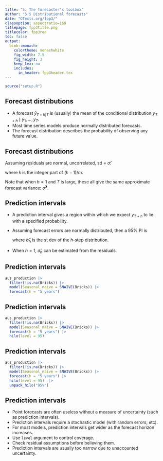 ```yaml
---
title: "5. The forecaster's toolbox"
author: "5.5 Distributional forecasts"
date: "OTexts.org/fpp3/"
classoption: aspectratio=169
titlepage: fpp3title.png
titlecolor: fpp3red
toc: false
output:
  binb::monash:
    colortheme: monashwhite
    fig_width: 7.5
    fig_height: 3
    keep_tex: no
    includes:
      in_header: fpp3header.tex
---
```


```r
source("setup.R")
```


## Forecast distributions

 * A forecast $\hat{y}_{T+h|T}$ is (usually) the mean of the conditional distribution $y_{T+h} \mid y_1, \dots, y_{T}$.
 * Most time series models produce normally distributed forecasts.
 * The forecast distribution describes the probability of observing any future value.

## Forecast distributions

Assuming residuals are normal, uncorrelated, sd = $\hat\sigma$:

\begin{block}{}
\begin{tabular}{ll}
\bf Mean: & $y_{T+h|T} \sim N(\bar{y}, (1 + 1/T)\hat{\sigma}^2)$\\[0.2cm]
\bf Naïve: & $y_{T+h|T} \sim N(y_T, h\hat{\sigma}^2)$\\[0.2cm]
\bf Seasonal naïve: & $y_{T+h|T} \sim N(y_{T+h-m(k+1)}, (k+1)\hat{\sigma}^2)$\\[0.2cm]
\bf Drift: & $y_{T+h|T} \sim N(y_T + \frac{h}{T-1}(y_T - y_1),h\frac{T+h}{T}\hat{\sigma}^2)$
\end{tabular}
\end{block}

where $k$ is the integer part of $(h-1)/m$.

Note that when $h=1$ and $T$ is large, these all give the same approximate forecast variance: $\hat{\sigma}^2$.

## Prediction intervals

 * A prediction interval gives a region within which we expect $y_{T+h}$ to lie with a specified probability.
 * Assuming forecast errors are normally distributed, then a 95% PI is
 \begin{alertblock}{}
\centerline{$
  \hat{y}_{T+h|T} \pm 1.96 \hat\sigma_h
$}
\end{alertblock}
where $\hat\sigma_h$ is the st dev of the $h$-step distribution.

 * When $h=1$, $\hat\sigma_h$ can be estimated from the residuals.

## Prediction intervals
\fontsize{10}{12}\sf

```r
aus_production |>
  filter(!is.na(Bricks)) |>
  model(Seasonal_naive = SNAIVE(Bricks)) |>
  forecast(h = "5 years")
```

## Prediction intervals
\fontsize{10}{12}\sf

```r
aus_production |>
  filter(!is.na(Bricks)) |>
  model(Seasonal_naive = SNAIVE(Bricks)) |>
  forecast(h = "5 years") |>
  hilo(level = 95)
```

## Prediction intervals
\fontsize{10}{12}\sf

```r
aus_production |>
  filter(!is.na(Bricks)) |>
  model(Seasonal_naive = SNAIVE(Bricks)) |>
  forecast(h = "5 years") |>
  hilo(level = 95)  |>
  unpack_hilo("95%")
```

## Prediction intervals

 * Point forecasts are often useless without a measure of uncertainty (such as prediction intervals).
 * Prediction intervals require a stochastic model (with random errors, etc).
 * For most models, prediction intervals get wider as the forecast horizon increases.
 * Use `level` argument to control coverage.
 * Check residual assumptions before believing them.
 * Prediction intervals are usually too narrow due to unaccounted uncertainty.
